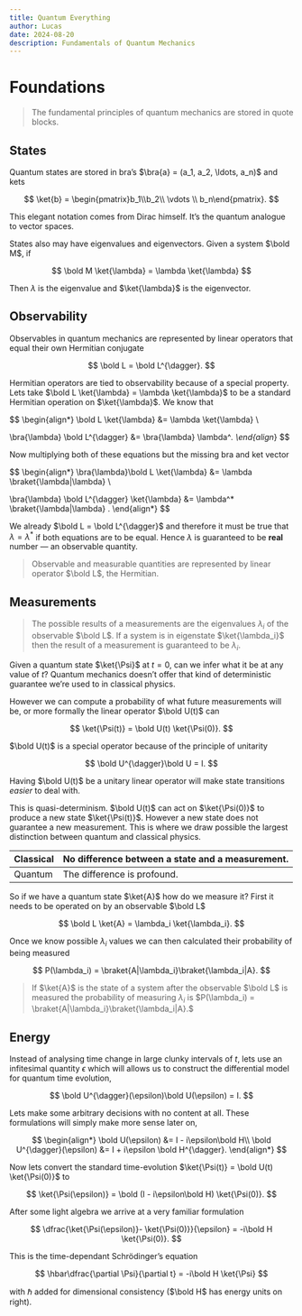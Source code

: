 ```yaml
---
title: Quantum Everything
author: Lucas
date: 2024-08-20
description: Fundamentals of Quantum Mechanics
---
```

# Foundations

> The fundamental principles of quantum mechanics are stored in quote blocks.
>

## States

Quantum states are stored in bra’s $\bra{a} = (a_1, a_2, \ldots, a_n)$ and kets

$$
\ket{b} = \begin{pmatrix}b_1\\b_2\\ \vdots \\ b_n\end{pmatrix}.
$$

This elegant notation comes from Dirac himself. It’s the quantum analogue to vector spaces.

States also may have eigenvalues and eigenvectors. Given a system $\bold M$, if

$$
\bold M \ket{\lambda} = \lambda \ket{\lambda}
$$

Then $\lambda$ is the eigenvalue and $\ket{\lambda}$ is the eigenvector.

## Observability

Observables in quantum mechanics are represented by linear operators that equal their own Hermitian conjugate

$$
\bold L = \bold L^{\dagger}.
$$

Hermitian operators are tied to observability because of a special property. Lets take $\bold L \ket{\lambda} = \lambda \ket{\lambda}$ to be a standard Hermitian operation on $\ket{\lambda}$. We know that

$$
\begin{align*}
\bold L \ket{\lambda} &= \lambda \ket{\lambda} \\

\bra{\lambda} \bold L^{\dagger}  &= \bra{\lambda} \lambda^*.
\end{align*}
$$

Now multiplying both of these equations but the missing bra and ket vector

$$
\begin{align*}
\bra{\lambda}\bold L \ket{\lambda} &= \lambda \braket{\lambda|\lambda} \\

\bra{\lambda} \bold L^{\dagger} \ket{\lambda}  &= \lambda^* \braket{\lambda|\lambda} .
\end{align*}
$$

We already $\bold L = \bold L^{\dagger}$ and therefore it must be true that $\lambda = \lambda^*$ if both equations are to be equal. Hence $\lambda$ is guaranteed to be **real** number — an observable quantity.

> Observable and measurable quantities are represented by linear operator $\bold L$, the Hermitian.
>

## Measurements

> The possible results of a measurements are the eigenvalues $\lambda_i$ of the observable $\bold L$. If a system is in eigenstate $\ket{\lambda_i}$ then the result of a measurement is guaranteed to be $\lambda_i$.
>

Given a quantum state $\ket{\Psi}$ at $t=0$, can we infer what it be at any value of $t$? Quantum mechanics doesn’t offer that kind of deterministic guarantee we’re used to in classical physics.

However we can compute a probability of what future measurements will be, or more formally the linear operator $\bold U(t)$ can

$$
\ket{\Psi(t)} = \bold U(t) \ket{\Psi(0)}.
$$

$\bold U(t)$ is a special operator because of the principle of unitarity

$$
\bold U^{\dagger}\bold U = I.
$$

Having $\bold U(t)$ be a unitary linear operator will make state transitions *easier* to deal with.

This is quasi-determinism. $\bold U(t)$ can act on $\ket{\Psi(0)}$ to produce a new state $\ket{\Psi(t)}$. However a new state does not guarantee a new measurement. This is where we draw possible the largest distinction between quantum and classical physics.

| Classical | No difference between a state and a measurement. |
| --- | --- |
| Quantum | The difference is profound. |

So if we have a quantum state $\ket{A}$ how do we measure it? First it needs to be operated on by an observable $\bold L$

$$
\bold L \ket{A} = \lambda_i \ket{\lambda_i}.
$$

Once we know possible $\lambda_i$ values we can then calculated their probability of being measured

$$
P(\lambda_i) = \braket{A|\lambda_i}\braket{\lambda_i|A}.
$$

> If $\ket{A}$ is the state of a system after the observable $\bold L$ is measured the probability of measuring $\lambda_i$ is $P(\lambda_i) = \braket{A|\lambda_i}\braket{\lambda_i|A}.$
>

## Energy

Instead of analysing time change in large clunky intervals of $t$, lets use an infitesimal quantity $\epsilon$ which will allows us to construct the differential model for quantum time evolution,

$$
\bold U^{\dagger}(\epsilon)\bold U(\epsilon) = I.
$$

Lets make some arbitrary decisions with no content at all. These formulations will simply make more sense later on,

$$
\begin{align*}
\bold U(\epsilon) &= I - i\epsilon\bold H\\
\bold U^{\dagger}(\epsilon) &= I + i\epsilon \bold H^{\dagger}.
\end{align*}
$$

Now lets convert the standard time-evolution $\ket{\Psi(t)} = \bold U(t) \ket{\Psi(0)}$ to

$$
\ket{\Psi(\epsilon)} = \bold (I - i\epsilon\bold H) \ket{\Psi(0)}.
$$

After some light algebra we arrive at a very familiar formulation

$$
\dfrac{\ket{\Psi(\epsilon)}- \ket{\Psi(0)}}{\epsilon} = -i\bold H \ket{\Psi(0)}.
$$

This is the time-dependant Schrödinger’s equation

$$
\hbar\dfrac{\partial \Psi}{\partial t} = -i\bold H \ket{\Psi}
$$

with $\hbar$  added for dimensional consistency ($\bold H$ has energy units on right).

